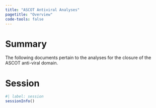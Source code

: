 ```yaml
---
title: "ASCOT Antiviral Analyses"
pagetitle: "Overview"
code-tools: false
---
```


# Summary

The following documents pertain to the analyses for the closure of the ASCOT anti-viral domain.

# Session

```r
#| label: session
sessionInfo()
```
